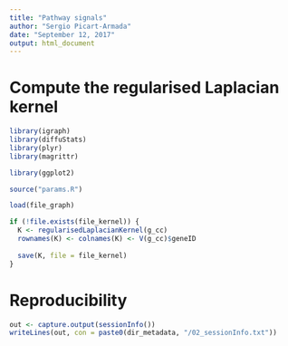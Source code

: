 ```yaml
---
title: "Pathway signals"
author: "Sergio Picart-Armada"
date: "September 12, 2017"
output: html_document
---
```


# Compute the regularised Laplacian kernel

```r
library(igraph)
library(diffuStats)
library(plyr)
library(magrittr)

library(ggplot2)

source("params.R")

load(file_graph)

if (!file.exists(file_kernel)) {
  K <- regularisedLaplacianKernel(g_cc)
  rownames(K) <- colnames(K) <- V(g_cc)$geneID
  
  save(K, file = file_kernel)
}
```

# Reproducibility

```r
out <- capture.output(sessionInfo())
writeLines(out, con = paste0(dir_metadata, "/02_sessionInfo.txt"))
```
